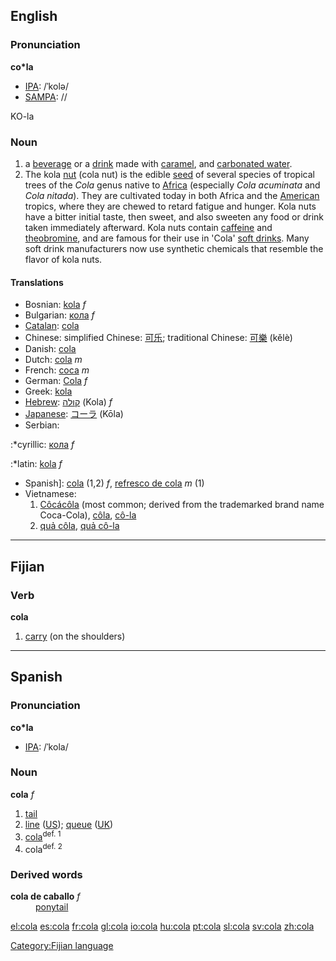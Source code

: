==English==
===Pronunciation===
'''co*la'''
*[[International Phonetic Alphabet|IPA]]: /ˈkolə/
*[[SAMPA]]: //
KO-la
===Noun===
#a [[beverage]] or a [[drink#Noun|drink]] made with [[caramel]], and [[carbonated water]].
#The kola [[nut]] (cola nut) is the edible [[seed]] of several species of tropical trees of the ''Cola'' genus native to [[Africa]] (especially ''Cola acuminata'' and ''Cola nitada''). They are cultivated today in both Africa and the [[America|American]] tropics, where they are chewed to retard fatigue and hunger.  Kola nuts have a bitter initial taste, then sweet, and also sweeten any food or drink taken immediately afterward. Kola nuts contain [[caffeine]] and [[theobromine]], and are famous for their use in 'Cola' [[soft drink]]s. Many soft drink manufacturers now use synthetic chemicals that resemble the flavor of kola nuts.
====Translations====
*Bosnian: [[kola]] ''f''
*Bulgarian: [[кола]] ''f''
*[[Catalan]]: [[cola]]
*Chinese: simplified Chinese: [[可乐]]; traditional Chinese: [[可樂]] (kělè)
*Danish: [[cola]]
*Dutch: [[cola]] ''m''
*French: [[coca]] ''m''
*German: [[Cola]] ''f''
*Greek: [[kola]]
*[[Hebrew]]: [[קולה]] (Kola) ''f''
*[[Japanese]]: [[コーラ]] (Kōla)
*Serbian:
:*cyrillic: [[кола]] ''f''
:*latin: [[kola]] ''f''
*Spanish]: [[cola#Spanish|cola]] (1,2) ''f'', [[refresco de cola]] ''m'' (1)
*Vietnamese:
*#[[Côcácôla]] (most common; derived from the trademarked brand name Coca-Cola), [[côla#Vietnamese|côla]], [[cô-la]]
*#[[quả côla]], [[quả cô-la]]

----

==Fijian==
===Verb===
'''cola'''

#[[carry]] (on the shoulders)

[[Category:Fijian language]]

----

==Spanish==
===Pronunciation===
'''co*la'''
*[[International Phonetic Alphabet|IPA]]: /ˈkola/
===Noun===
'''cola''' ''f''
#[[tail]]
#[[line#Noun|line]] ([[w:American English|US]]); [[queue]] ([[w:British English|UK]])
#[[cola#English|cola]]<sup>def. 1</sup>
#cola<sup>def. 2</sup>
===Derived words===
;'''cola de caballo''' ''f''
:[[ponytail]]

[[el:cola]]
[[es:cola]]
[[fr:cola]]
[[gl:cola]]
[[io:cola]]
[[hu:cola]]
[[pt:cola]]
[[sl:cola]]
[[sv:cola]]
[[zh:cola]]